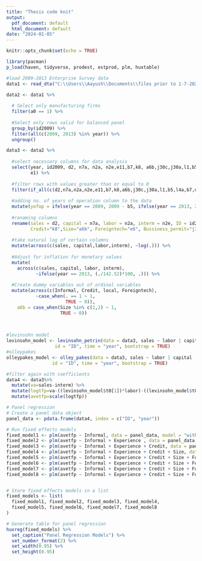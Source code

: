 ```yaml
---
title: "Thesis code knit"
output:
  pdf_document: default
  html_document: default
date: "2024-01-05"
---
```


```r
knitr::opts_chunk$set(echo = TRUE)
```



```r
library(pacman)
p_load(haven, tidyverse, prodest, estprod, plm, huxtable)
```


```r
#load 2009-2013 Enterprise Survey data
data1 <- read_dta("C:\\Users\\Aayush\\Documents\\files prior to 1-7-2024\\Nepal_2009_2013.dta")

```

```r
data2 <- data1 %>%
  
  # Select only manufacturing firms
  filter(a0 == 1) %>%
  
  #Select only rows valid for balanced panel
  group_by(id2009) %>%
  filter(all(c(2009, 2013) %in% year)) %>%
  ungroup()
```

```r
data3 <- data2 %>% 
  
  #select necessary columns for data analysis
  select(year, id2009, d2, n7a, n2a, n2e,e11,b7,k8, a6b,j30c,j30a,l1,b5,l4a,b7,d3c,e6,b2b,c30a,
         e1) %>% 
  
  #filter rows with values greater than or equal to 0
  filter(if_all(c(d2,n7a,n2a,n2e,e11,b7,k8,a6b,j30c,j30a,l1,b5,l4a,b7,d3c,e6,b2b,c30a,e1), ~.>= 0)) %>% 
  
  #adding no. of years of operation column to the data
  mutate(yofop = ifelse(year == 2009, 2009 - b5, ifelse(year == 2013, 2013 - b5, NA))) %>%  
  
  #renaming columns
  rename(sales = d2, capital = n7a, labor = n2a, interm = n2e, ID = id2009, Informal="e11", Experience="b7", 
         Credit="k8",Size="a6b", Foreigntech="e6", Bussiness_permit="j30c", Tax_burden="j30a", local="e1") %>% 
  
  #take natural log of certain columns
  mutate(across(c(sales, capital,labor,interm), ~log(.))) %>% 
  
  #Adjust for inflation for monetary values
  mutate(
    across(c(sales, capital, labor, interm),
           ~ifelse(year == 2013, (./142.52)*100, .))) %>% 
  
  #Create dummy variables out of ordinal variables
  mutate(across(c(Informal, Credit, local, Foreigntech),
           ~case_when(. == 1 ~ 1,
                      TRUE ~ 0)),
    a6b = case_when(Size %in% c(1,2) ~ 1,
                    TRUE ~ 0))
  
  
```


```r
#levinsohn model
levinsohn_model <- levinsohn_petrin(data = data3, sales ~ labor | capital | interm,
                  id = "ID", time = "year", bootstrap = TRUE)
#olleypakes
olleypakes_model <- olley_pakes(data = data3, sales ~ labor | capital | interm,
                 id = "ID", time = "year", bootstrap = TRUE)

```

```r
#filter again with coefficients
data4 <- data3%>% 
  mutate(va=sales-interm) %>% 
  mutate(logtfp=va-((levinsohn_model$t0[1])*labor)-((levinsohn_model$t0[2])*capital)) %>% 
  mutate(avetfp=scale(logtfp)) 

```


```r
# Panel regression
# Create a panel data object
panel_data <- pdata.frame(data4, index = c("ID", "year"))

# Run fixed effects models
fixed_model1 <- plm(avetfp ~ Informal, data = panel_data, model = "within")
fixed_model2 <- plm(avetfp ~ Informal + Experience , data = panel_data, model = "within")
fixed_model3 <- plm(avetfp ~ Informal + Experience + Credit, data = panel_data, model = "within")
fixed_model4 <- plm(avetfp ~ Informal + Experience + Credit + Size, data = panel_data, model = "within")
fixed_model5 <- plm(avetfp ~ Informal + Experience + Credit + Size + Foreigntech, data = panel_data, model = "within")
fixed_model6 <- plm(avetfp ~ Informal + Experience + Credit + Size + Foreigntech + Tax_burden, data = panel_data, model = "within")
fixed_model7 <- plm(avetfp ~ Informal + Experience + Credit + Size + Foreigntech + Tax_burden + Bussiness_permit, data = panel_data, model = "within")
fixed_model8 <- plm(avetfp ~ Informal + Experience + Credit + Size + Foreigntech + Tax_burden + Bussiness_permit + local, data = panel_data, model = "within")


# Store fixed effects models in a list
fixed_models <- list(
  fixed_model1, fixed_model2, fixed_model3, fixed_model4,
  fixed_model5, fixed_model6, fixed_model7, fixed_model8
)

# Generate table for panel regression
huxreg(fixed_models) %>%
  set_caption("Panel Regression Models") %>%
  set_number_format(2) %>%
  set_width(0.95) %>%
  set_height(0.95)

```


